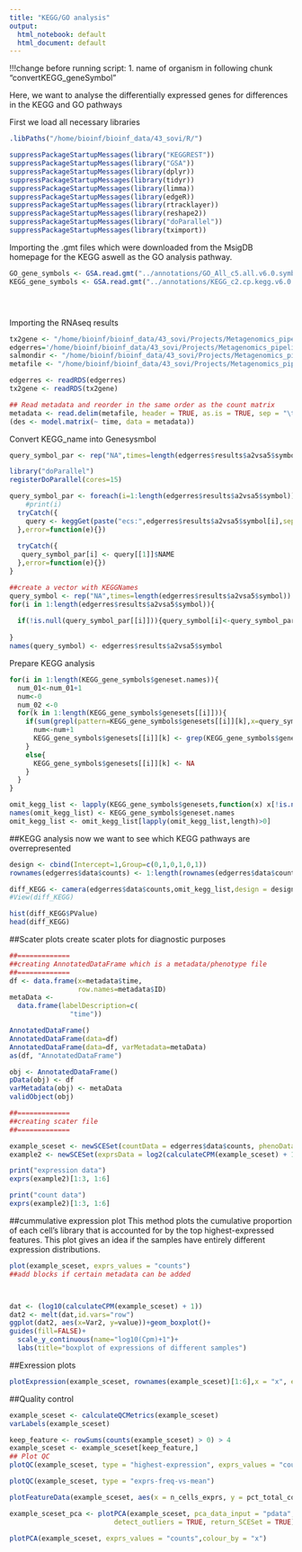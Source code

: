 ```yaml
---
title: "KEGG/GO analysis"
output:
  html_notebook: default
  html_document: default
---
```


!!!change before running script:
1. name of organism in following chunk "convertKEGG_geneSymbol"

Here, we want to analyse the differentially expressed genes for differences in the KEGG and GO pathways

First we load all necessary libraries
```r
.libPaths("/home/bioinf/bioinf_data/43_sovi/R/")

suppressPackageStartupMessages(library("KEGGREST"))
suppressPackageStartupMessages(library("GSA"))
suppressPackageStartupMessages(library(dplyr))
suppressPackageStartupMessages(library(tidyr))
suppressPackageStartupMessages(library(limma))
suppressPackageStartupMessages(library(edgeR))
suppressPackageStartupMessages(library(rtracklayer))
suppressPackageStartupMessages(library(reshape2))
suppressPackageStartupMessages(library("doParallel"))
suppressPackageStartupMessages(library(tximport))


```

Importing the .gmt files which were downloaded from the MsigDB homepage for the KEGG aswell as the GO analysis pathway. 
```r

GO_gene_symbols <- GSA.read.gmt("../annotations/GO_All_c5.all.v6.0.symbols.gmt")
KEGG_gene_symbols <- GSA.read.gmt("../annotations/KEGG_c2.cp.kegg.v6.0.symbols.gmt")





```

Importing the RNAseq results
```r
tx2gene <- "/home/bioinf/bioinf_data/43_sovi/Projects/Metagenomics_pipeline/Model_data/e_coli/rnaseqworkflow-master/reference/Escherichia_coli_o157_h7_str_sakai.ASM886v1.cdna.ncrna_tx2gene.rds"
edgerres='/home/bioinf/bioinf_data/43_sovi/Projects/Metagenomics_pipeline/Model_data/e_coli/rnaseqworkflow-master/output/edgeR_dge.rds'
salmondir <- "/home/bioinf/bioinf_data/43_sovi/Projects/Metagenomics_pipeline/Model_data/e_coli/rnaseqworkflow-master/salmon"
metafile <- "/home/bioinf/bioinf_data/43_sovi/Projects/Metagenomics_pipeline/Model_data/e_coli/rnaseqworkflow-master/metadata.txt"

edgerres <- readRDS(edgerres)
tx2gene <- readRDS(tx2gene)

## Read metadata and reorder in the same order as the count matrix
metadata <- read.delim(metafile, header = TRUE, as.is = TRUE, sep = "\t")
(des <- model.matrix(~ time, data = metadata))


```

Convert KEGG_name into Genesysmbol
```r

query_symbol_par <- rep("NA",times=length(edgerres$results$a2vsa5$symbol))

library("doParallel")
registerDoParallel(cores=15)

query_symbol_par <- foreach(i=1:length(edgerres$results$a2vsa5$symbol)) %dopar% {
    #print(i)
  tryCatch({
    query <- keggGet(paste("ecs:",edgerres$results$a2vsa5$symbol[i],sep = ""))
  },error=function(e){})
  
  tryCatch({
   query_symbol_par[i] <- query[[1]]$NAME
  },error=function(e){})
}

##create a vector with KEGGNames
query_symbol <- rep("NA",times=length(edgerres$results$a2vsa5$symbol))
for(i in 1:length(edgerres$results$a2vsa5$symbol)){
  
  if(!is.null(query_symbol_par[[i]])){query_symbol[i]<-query_symbol_par[[i]]}
  
}
names(query_symbol) <- edgerres$results$a2vsa5$symbol

```


Prepare KEGG analysis
```r

for(i in 1:length(KEGG_gene_symbols$geneset.names)){
  num_01<-num_01+1
  num<-0
  num_02 <-0
  for(k in 1:length(KEGG_gene_symbols$genesets[[i]])){
    if(sum(grepl(pattern=KEGG_gene_symbols$genesets[[i]][k],x=query_symbol,ignore.case = TRUE))!=0){
      num<-num+1
      KEGG_gene_symbols$genesets[[i]][k] <- grep(KEGG_gene_symbols$genesets[[i]][k],query_symbol,ignore.case = TRUE)
    }
    else{
      KEGG_gene_symbols$genesets[[i]][k] <- NA
    }
  }
}

omit_kegg_list <- lapply(KEGG_gene_symbols$genesets,function(x) x[!is.na(x)])
names(omit_kegg_list) <- KEGG_gene_symbols$geneset.names
omit_kegg_list <- omit_kegg_list[lapply(omit_kegg_list,length)>0]

```

##KEGG analysis
now we want to see which KEGG pathways are overrepresented
```r
design <- cbind(Intercept=1,Group=c(0,1,0,1,0,1))
rownames(edgerres$data$counts) <- 1:length(rownames(edgerres$data$counts))

diff_KEGG <- camera(edgerres$data$counts,omit_kegg_list,design = design)
#View(diff_KEGG)

hist(diff_KEGG$PValue)
head(diff_KEGG)
```

##Scater plots
create scater plots for diagnostic purposes
```r

##=============
##creating AnnotatedDataFrame which is a metadata/phenotype file
##=============
df <- data.frame(x=metadata$time,
                 row.names=metadata$ID)
metaData <-
  data.frame(labelDescription=c(
               "time"))

AnnotatedDataFrame()
AnnotatedDataFrame(data=df)
AnnotatedDataFrame(data=df, varMetadata=metaData)
as(df, "AnnotatedDataFrame")

obj <- AnnotatedDataFrame()
pData(obj) <- df
varMetadata(obj) <- metaData
validObject(obj)

##=============
##creating scater file
##=============

example_sceset <- newSCESet(countData = edgerres$data$counts, phenoData = obj)
example2 <- newSCESet(exprsData = log2(calculateCPM(example_sceset) + 1))

print("expression data")
exprs(example2)[1:3, 1:6]

print("count data")
exprs(example2)[1:3, 1:6]
```

##cummulative expression plot
This method plots the cumulative proportion of each cell’s library that is accounted for by the top highest-expressed features.
This plot gives an idea if the samples have entirely different expression distributions.
 
```r

plot(example_sceset, exprs_values = "counts")
##add blocks if certain metadata can be added



dat <- (log10(calculateCPM(example_sceset) + 1))
dat2 <- melt(dat,id.vars="row")
ggplot(dat2, aes(x=Var2, y=value))+geom_boxplot()+
guides(fill=FALSE)+
  scale_y_continuous(name="log10(Cpm)+1")+
  labs(title="boxplot of expressions of different samples")

```

##Exression plots
```r
plotExpression(example_sceset, rownames(example_sceset)[1:6],x = "x", exprs_values = "exprs")

```

##Quality control
```r

example_sceset <- calculateQCMetrics(example_sceset)
varLabels(example_sceset)

keep_feature <- rowSums(counts(example_sceset) > 0) > 4
example_sceset <- example_sceset[keep_feature,]
## Plot QC
plotQC(example_sceset, type = "highest-expression", exprs_values = "counts")

plotQC(example_sceset, type = "exprs-freq-vs-mean")

plotFeatureData(example_sceset, aes(x = n_cells_exprs, y = pct_total_counts))

example_sceset_pca <- plotPCA(example_sceset, pca_data_input = "pdata", 
                          detect_outliers = TRUE, return_SCESet = TRUE)

plotPCA(example_sceset, exprs_values = "counts",colour_by = "x")
```

